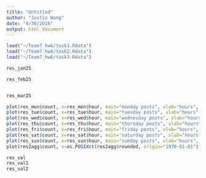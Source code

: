 ```yaml
---
title: "Untitled"
author: "Justin Wang"
date: "4/30/2016"
output: html_document
---
```

```r
load("~/Team7_hw6/task1.Rdata")
load("~/Team7_hw6/task2.Rdata")
load("~/Team7_hw6/task3.Rdata")

res_jan25

res_feb25


res_mar25

plot(res_mon$count, x=res_mon$hour, main="monday posts", xlab="hours", col="blue")
plot(res_tue$count, x=res_tue$hour, main="tuesday posts", xlab="hours", col="red")
plot(res_wed$count, x=res_wed$hour, main="wednesday posts", xlab="hours", col="brown")
plot(res_thu$count, x=res_thu$hour, main="thursday posts", xlab="hours", col="cyan")
plot(res_fri$count, x=res_fri$hour, main="friday posts", xlab="hours", col="green")
plot(res_sat$count, x=res_sat$hour, main="saturday posts", xlab="hours", col="magenta")
plot(res_sun$count, x=res_sun$hour, main="sunday posts", xlab="hours", col="black")
plot(res2agg$count, x=as.POSIXct(res2agg$rounded, origin="1970-01-01"), main="aggregate posts", xlab="hours over three months", col="black")

res_val
res_val1
res_val2
```
